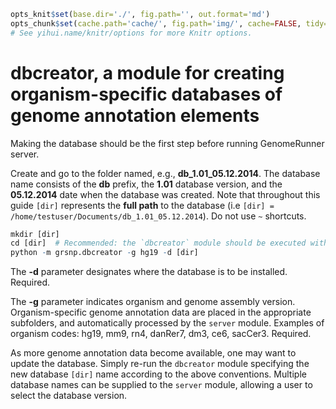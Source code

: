 ```r

opts_knit$set(base.dir='./', fig.path='', out.format='md')
opts_chunk$set(cache.path='cache/', fig.path='img/', cache=FALSE, tidy=TRUE, fig.keep='high', echo=TRUE, dpi=300, out.width=700, prompt=FALSE, comment='##', results='markup', eval=FALSE)
# See yihui.name/knitr/options for more Knitr options.
```

dbcreator, a module for creating organism-specific databases of genome annotation elements
========================================================

Making the database should be the first step before running GenomeRunner server.

Create and go to the folder named, e.g., **db_1.01_05.12.2014**. The database name consists of the **db** prefix, the **1.01** database version, and the **05.12.2014** date when the database was created. Note that throughout this guide `[dir]` represents the **full path** to the database (i.e `[dir] = /home/testuser/Documents/db_1.01_05.12.2014`). Do not use `~` shortcuts.

```r
mkdir [dir]
cd [dir]  # Recommended: the `dbcreator` module should be executed within the [dir] folder
python -m grsnp.dbcreator -g hg19 -d [dir]
```

The **-d** parameter designates where the database is to be installed. Required.

The **-g** parameter indicates organism and genome assembly version. Organism-specific genome annotation data are placed in the appropriate subfolders, and automatically processed by the `server` module. Examples of organism codes: hg19, mm9, rn4, danRer7, dm3, ce6, sacCer3. Required.

As more genome annotation data become available, one may want to update the database. Simply re-run the `dbcreator` module specifying the new database `[dir]` name according to the above conventions. Multiple database names can be supplied to the `server` module, allowing a user to select the database version.